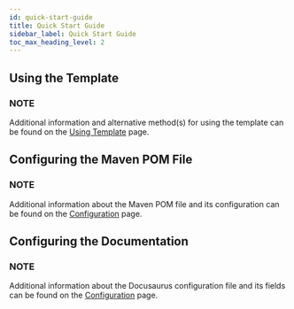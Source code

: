 ```yaml
---
id: quick-start-guide
title: Quick Start Guide
sidebar_label: Quick Start Guide
toc_max_heading_level: 2
---
```



## Using the Template

<UseTemplateGitHubPartial />

### NOTE

Additional information and alternative method(s) for using the template can be found on
the [Using Template](04-setup/01-USING_TEMPLATE.mdx) page.

## Configuring the Maven POM File

<ConfiguringMavenPomFilePartial />

### NOTE

Additional information about the Maven POM file and its configuration can be found on the
[Configuration](04-setup/02-CONFIGURATION.mdx) page.

## Configuring the Documentation

<ConfiguringDocusaurusPartial />

### NOTE

Additional information about the Docusaurus configuration file and its fields can be found on
the [Configuration](04-setup/02-CONFIGURATION.mdx) page.